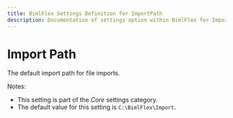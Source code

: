 ```yaml
---
title: BimlFlex Settings Definition for ImportPath
description: Documentation of settings option within BimlFlex for ImportPath
---
```

<head>
  <meta name="varigenceProduct" content="BimlFlex"></meta>
  <meta name="varigenceArticleType" content="Reference"></meta>
</head>

# Import Path

The default import path for file imports.

Notes:

* This setting is part of the *Core* settings category.
* The default value for this setting is `C:\BimlFlex\Import`.
